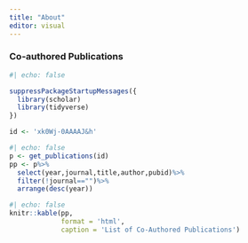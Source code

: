 ```yaml
---
title: "About"
editor: visual
---
```


### Co-authored Publications

```r
#| echo: false

suppressPackageStartupMessages({
  library(scholar)
  library(tidyverse)
})

id <- 'xk0Wj-0AAAAJ&h'
```

```r
#| echo: false
p <- get_publications(id)
pp <- p%>%
  select(year,journal,title,author,pubid)%>%
  filter(!journal=="")%>%
  arrange(desc(year))
```

```r
#| echo: false
knitr::kable(pp, 
             format = 'html', 
             caption = 'List of Co-Authored Publications')
```
